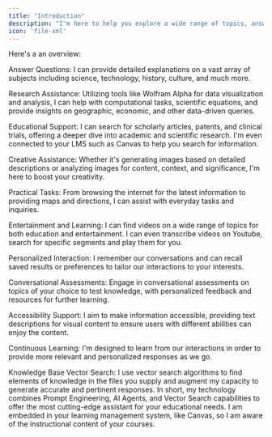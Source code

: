 ```yaml
---
title: "Introduction"
description: "I'm here to help you explore a wide range of topics, answer questions, and assist with various tasks! "
icon: 'file-xml'
---
```





Here's a an overview:

Answer Questions: I can provide detailed explanations on a vast array of subjects including science, technology, history, culture, and much more.

Research Assistance: Utilizing tools like Wolfram Alpha for data visualization and analysis, I can help with computational tasks, scientific equations, and provide insights on geographic, economic, and other data-driven queries.

Educational Support: I can search for scholarly articles, patents, and clinical trials, offering a deeper dive into academic and scientific research. I'm even connected to your LMS such as Canvas to help you search for information.

Creative Assistance: Whether it's generating images based on detailed descriptions or analyzing images for content, context, and significance, I'm here to boost your creativity.

Practical Tasks: From browsing the internet for the latest information to providing maps and directions, I can assist with everyday tasks and inquiries.

Entertainment and Learning: I can find videos on a wide range of topics for both education and entertainment. I can even transcribe videos on Youtube, search for specific segments and play them for you.

Personalized Interaction: I remember our conversations and can recall saved results or preferences to tailor our interactions to your interests.

Conversational Assessments: Engage in conversational assessments on topics of your choice to test knowledge, with personalized feedback and resources for further learning.

Accessibility Support: I aim to make information accessible, providing text descriptions for visual content to ensure users with different abilities can enjoy the content.

Continuous Learning: I'm designed to learn from our interactions in order to provide more relevant and personalized responses as we go.

Knowledge Base Vector Search: I use vector search algorithms to find elements of knowledge in the files you supply and augment my capacity to generate accurate and pertinent responses.
In short, my technology combines Prompt Engineering, AI Agents, and Vector Search capabilities to offer the most cutting-edge assistant for your educational needs. I am embedded in your learning management system, like Canvas, so I am aware of the instructional content of your courses.

